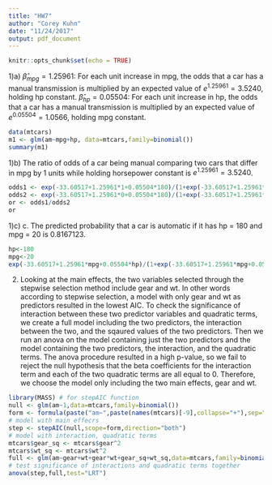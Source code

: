 ```yaml
---
title: "HW7"
author: "Corey Kuhn"
date: "11/24/2017"
output: pdf_document
---
```


```r
knitr::opts_chunk$set(echo = TRUE)
```
1)a) $\hat{\beta}_{mpg}=1.25961$: For each unit increase in mpg, the odds that a car has a manual transmission is multiplied by an expected value of $e^{1.25961}=3.5240$, holding hp constant. $\hat{\beta}_{hp}=0.05504$: For each unit increase in hp, the odds that a car has a manual transmission is multiplied by an expected value of $e^{0.05504}=1.0566$, holding mpg constant.
```r
data(mtcars)
m1 <- glm(am~mpg+hp, data=mtcars,family=binomial())
summary(m1)
```

1)b) The ratio of odds of a car being manual comparing two cars that differ in mpg by 1 units while holding horsepower constant is $e^{1.25961}=3.5240$.
```r
odds1 <- exp(-33.60517+1.25961*1+0.05504*180)/(1+exp(-33.60517+1.25961*1+0.05504*180))
odds2 <- exp(-33.60517+1.25961*0+0.05504*180)/(1+exp(-33.60517+1.25961*0+0.05504*180))
or <- odds1/odds2
or
```

1)c) c.	The predicted probability that a car is automatic if it has hp = 180 and mpg = 20 is 0.8167123.
```r
hp<-180
mpg<-20
exp(-33.60517+1.25961*mpg+0.05504*hp)/(1+exp(-33.60517+1.25961*mpg+0.05504*hp))
```

2) Looking at the main effects, the two variables selected through the stepwise selection method include gear and wt. In other words according to stepwise selection, a model with only gear and wt as predictors resulted in the lowest AIC. To check the significance of interaction between these two predictor variables and quadratic terms, we create a full model including the two predictors, the interaction between the two, and the sqaured values of the two predictors. Then we run an anova on the model containing just the two predictors and the model containing the two predictors, the interaction, and the quadratic terms. The anova procedure resulted in a high p-value, so we fail to reject the null hypothesis that the beta coefficients for the interaction term and each of the two quadratic terms are all equal to 0. Therefore, we choose the model only including the two main effects, gear and wt.
```r
library(MASS) # for stepAIC function
null <- glm(am~1,data=mtcars,family=binomial())
form <- formula(paste("am~",paste(names(mtcars)[-9],collapse="+"),sep=""))
# model with main effecrs
step <- stepAIC(null,scope=form,direction="both")
# model with interaction, quadratic terms
mtcars$gear_sq <- mtcars$gear^2
mtcars$wt_sq <- mtcars$wt^2
full <- glm(am~gear+wt+gear*wt+gear_sq+wt_sq,data=mtcars,family=binomial())
# test significance of interactions and quadratic terms together
anova(step,full,test="LRT")
```


<!-- library(car) -->
<!-- # Create quadratic terms -->
<!-- mtcars2 <- mtcars -->
<!-- mtcars2 <- cbind(mtcars, mtcars2[,c(which(names(mtcars2)!="am"))]^2)  -->
<!-- names(mtcars2) <- make.unique(names(mtcars2)) -->
<!-- # Create model with quadratics and 2-way interactions -->
<!-- form_interactions <- formula(paste("am~",paste(names(mtcars2)[c(1:11)][-9],collapse="*"),sep="")) -->
<!-- form_all <- paste("am~",paste(names(mtcars2)[c(1:11)][-9],collapse="*"),sep="") -->
<!-- form_all <- formula(paste(form_all,paste(names(mtcars2)[12:21],collapse="+"),sep="+")) -->
<!-- m_full <- glm(form_all,data=mtcars2,family=binomial()) -->
<!-- # paste quadratics -->
<!-- paste(names(mtcars2)[12:21],collapse="+",sep="") -->
<!-- # paste interactions -->
<!-- paste(names(mtcars2)[c(1:11)][-9],collapse="*") -->
<!-- vif(m1) -->

<!-- # choose main effects -->
<!-- library(MASS) # for stepAIC function -->
<!-- mtcars2 <- cbind(mtcars, mtcars2[,c(which(names(mtcars2)!="am"))]^2) -->
<!-- names(mtcars2) <- make.unique(names(mtcars2)) -->
<!-- mtcars3 <- cbind(mtcars, mtcars2[,c(which(names(mtcars2)!="am"))]^2) -->


<!-- for(i in names(mtcars)[which(names(mtcars)!="am")]){ -->
<!--   form <- formula(paste("am~",i)) -->
<!--   a[[which(names(mtcars)==i)]] <- glm(form,data=mtcars,family=binomial()) -->
<!-- } -->

<!-- mpg <- glm(am~mpg,data=mtcars,family=binomial()) -->
<!-- cyl <- glm(am~cyl,data=mtcars,family=binomial()) -->
<!-- disp <- glm(am~disp,data=mtcars,family=binomial()) -->
<!-- hp <- glm(am~hp,data=mtcars,family=binomial()) -->
<!-- drat <- glm(am~drat,data=mtcars,family=binomial()) -->
<!-- wt <- glm(am~wt,data=mtcars,family=binomial()) -->
<!-- qsec <- glm(am~qsec,data=mtcars,family=binomial()) -->
<!-- vs <- glm(am~vs,data=mtcars,family=binomial()) -->
<!-- gear <- glm(am~gear,data=mtcars,family=binomial()) -->
<!-- carb <- glm(am~carb,data=mtcars,family=binomial()) -->

<!-- form <- formula(paste("am~",paste(names(mtcars)[-9],collapse="+"),sep="")) -->




<!-- form_main <- formula(paste("am~",paste(names(mtcars)[which(names(mtcars)!="am")],collapse="+"),sep="")) -->
<!-- m_interactions <-  -->
<!-- m_null <- glm(am~1,data=mtcars,family=binomial()) -->
<!-- m_main <- stepAIC(m_null,scope=form_main,direction="both") -->
<!-- # Test quadratic terms and interactions -->
<!-- m_full <- glm(am~gear+wt,data=mtcars,family=binomial()) -->





